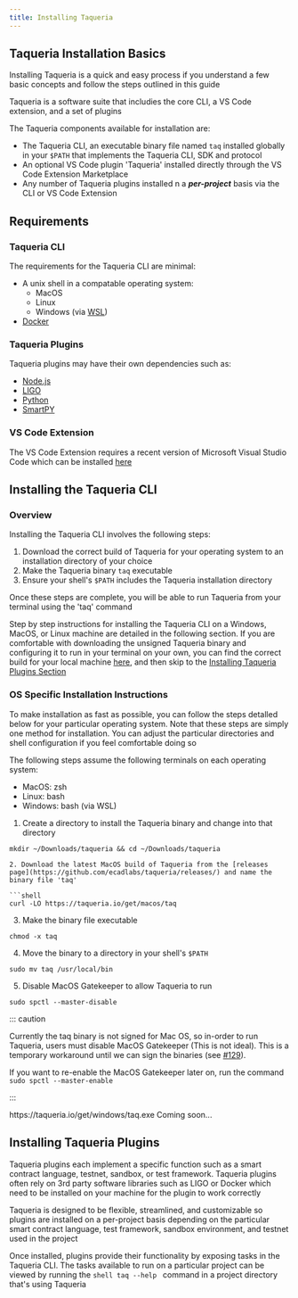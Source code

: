 ```yaml
---
title: Installing Taqueria
---
```



<!-- -----
Content Type: How-to Guide

Purpose: To guide a developer through process of installing the Taqueria CLI, basic plugins, and the VS Code Extension 

Audience: Novice to intermediate developers with a very basic understanding of Taqueria and CLI usage

Goal: To provide a simple, easy, and reliable installation process for developers to follow so there is minimal churn due to frustration or inability to use the product due to installation or configuration issues

Questions:
- What do you need to understand about Taqueria to understand the installion process?
- What options are there for installing Taqueria?
- What are the exact steps a user will need to follow for each OS?
- What are the most frequent friction points new users will have?

----- -->

## Taqueria Installation Basics

Installing Taqueria is a quick and easy process if you understand a few basic concepts and follow the steps outlined in this guide

Taqueria is a software suite that includies the core CLI, a VS Code extension, and a set of plugins

The Taqueria components available for installation are:

- The Taqueria CLI, an executable binary file named `taq` installed globally in your `$PATH` that implements the Taqueria CLI, SDK and protocol
- An optional VS Code plugin 'Taqueria' installed directly through the VS Code Extension Marketplace
- Any number of Taqueria plugins installed n a ***per-project*** basis via the CLI or VS Code Extension

## Requirements

### Taqueria CLI

The requirements for the Taqueria CLI are minimal:

- A unix shell in a compatable operating system:
  - MacOS
  - Linux
  - Windows (via [WSL](https://docs.microsoft.com/en-us/windows/wsl/))
- [Docker](https://www.docker.com/) 

### Taqueria Plugins

Taqueria plugins may have their own dependencies such as:

  - [Node.js](https://nodejs.org/) 
  - [LIGO](https://ligolang.org)
  - [Python](https://www.python.org/)
  - [SmartPY](https://smartpy.io/)

### VS Code Extension

The VS Code Extension requires a recent version of Microsoft Visual Studio Code which can be installed [here](https://code.visualstudio.com/)

## Installing the Taqueria CLI

### Overview

Installing the Taqueria CLI involves the following steps:

1. Download the correct build of Taqueria for your operating system to an installation directory of your choice
2. Make the Taqueria binary `taq` executable
3. Ensure your shell's `$PATH` includes the Taqueria installation directory

Once these steps are complete, you will be able to run Taqueria from your terminal using the 'taq' command

Step by step instructions for installing the Taqueria CLI on a Windows, MacOS, or Linux machine are detailed in the following section. If you are comfortable with downloading the unsigned Taqueria binary and configuring it to run in your terminal on your own, you can find the correct build for your local machine [here](https://github.com/ecadlabs/taqueria/releases), and then skip to the [Installing Taqueria Plugins Section](#installing-taqueria-pluginsz)

### OS Specific Installation Instructions

To make installation as fast as possible, you can follow the steps detalled below for your particular operating system. Note that these steps are simply one method for installation. You can adjust the particular directories and shell configuration if you feel comfortable doing so

The following steps assume the following terminals on each operating system:

- MacOS: zsh
- Linux: bash
- Windows: bash (via WSL)

<Tabs groupId="operating-systems">
<TabItem value="mac" label="MacOS">
  
1. Create a directory to install the Taqueria binary and change into that directory

```shell
mkdir ~/Downloads/taqueria && cd ~/Downloads/taqueria

2. Download the latest MacOS build of Taqueria from the [releases page](https://github.com/ecadlabs/taqueria/releases/) and name the binary file 'taq'

```shell
curl -LO https://taqueria.io/get/macos/taq
```

3. Make the binary file executable

```shell
chmod -x taq
```

4. Move the binary to a directory in your shell's `$PATH`

```shell
sudo mv taq /usr/local/bin
````

5. Disable MacOS Gatekeeper to allow Taqueria to run

```shell
sudo spctl --master-disable
```
::: caution

Currently the taq binary is not signed for Mac OS, so in-order to run Taqueria, users must disable MacOS Gatekeeper (This is not ideal). This is a temporary workaround until we can sign the binaries (see [#129](https://github.com/ecadlabs/taqueria/issues/129)). 

If you want to re-enable the MacOS Gatekeeper later on, run the command `sudo spctl --master-enable`

:::

</TabItem>
<TabItem value="win" label="Windows">
     https://taqueria.io/get/windows/taq.exe
</TabItem>
<TabItem value="lnx" label="Linux">Coming soon...</TabItem>
</Tabs>


## Installing Taqueria Plugins

Taqueria plugins each implement a specific function such as a smart contract language, testnet, sandbox, or test framework. Taqueria plugins often rely on 3rd party software libraries such as LIGO or Docker which need to be installed on your machine for the plugin to work correctly

Taqueria is designed to be flexible, streamlined, and customizable so plugins are installed on a per-project basis depending on the particular smart contract language, test framework, sandbox environment, and testnet used in the project

Once installed, plugins provide their functionality by exposing tasks in the Taqueria CLI. The tasks available to run on a particular project can be viewed by running the `shell taq --help ` command in a project directory that's using Taqueria
